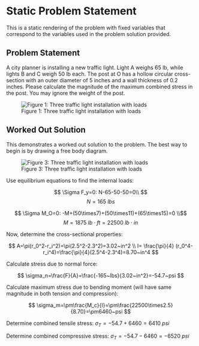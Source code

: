 # Static Problem Statement {.unnumbered}

This is a static rendering of the problem with fixed variables that correspond to the variables used in the problem solution provided.

## Problem Statement

A city planner is installing a new traffic light. Light A weighs 65 lb, while lights B and C weigh 50 lb each. The post at O has a hollow circular cross-section with an outer diameter of 5 inches and a wall thickness of 0.2 inches. Please calculate the magnitude of the maximum combined stress in the post. You may ignore the weight of the post.

![Figure 1: Three traffic light installation with loads](images/stoplights.png){fig-alt="Picture with three distinct traffic lights oriented along the same horizontal beam. Moving from left to right of the image, the first light A is at the end of the beam, the second light B is 4 ft from A, the third light C is 4 ft from light B, and light C is 7 ft from where the horizontal beam meets the vertical post (called post O). The free body diagram includes a downforce force acting on light A with a value of 65 pounds, a downward force acting on light B with a value of 50 points, a downward force acting on light C with a value of 50 pounds, and a reaction Moment M and Force N at the post at O."}

## Worked Out Solution

This demonstrates a worked out solution to the problem. The best way to begin is by drawing a free body diagram.

![Figure 3: Three traffic light installation with loads](images/stoplights.png){fig-alt="Picture with three distinct traffic lights oriented along the same horizontal beam. Moving from left to right of the image, the first light A is at the end of the beam, the second light B is 4 ft from A, the third light C is 4 ft from light B, and light C is 7 ft from where the horizontal beam meets the vertical post (called post O). The free body diagram includes a downforce force acting on light A with a value of 65 pounds, a downward force acting on light B with a value of 50 points, a downward force acting on light C with a value of 50 pounds, and a reaction Moment M and Force N at the post at O."}

Use equilibrium equations to find the internal loads:

$$
\Sigma F_y=0: N-65-50-50=0\\
$$
$$N=165~lbs
$$

$$
\Sigma M_O=0: -M+(50\times7)+(50\times11)+(65\times15)=0
\\$$
$$
M=1875~lb\cdot ft=22500~lb\cdot in
$$

Now, determine the cross-sectional properties:

$$
A=\pi(r_0^2-r_i^2)=\pi(2.5^2-2.3^2)=3.02~in^2
\\
I=
\frac{\pi}{4}
(r_0^4-r_i^4)=\frac{\pi}{4}(2.5^4-2.3^4)=8.70~in^4
$$

Calculate stress due to normal force:

$$
\sigma_n=\frac{F}{A}=\frac{-165~lbs}{3.02~in^2}=-54.7~psi
$$

Calculate maximum stress due to bending moment (will have same magnitude in both tension and compression):

$$
\sigma_m=\pm\frac{M_c}{I}=\pm\frac{22500\times2.5}{8.70}=\pm6460~psi
$$

Determine combined tensile stress: $\sigma_T=-54.7+6460=6410~psi$

Determine combined compressive stress: $\sigma_T=-54.7-6460=-6520~psi$
